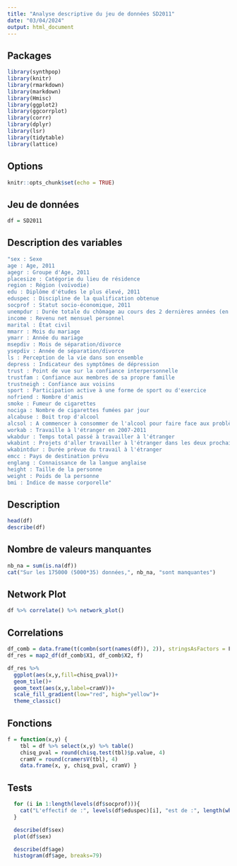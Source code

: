 ```yaml
---
title: "Analyse descriptive du jeu de données SD2011"
date: "03/04/2024"
output: html_document
---
```


## Packages
```r
library(synthpop)
library(knitr)
library(rmarkdown)
library(markdown)
library(Hmisc)
library(ggplot2)
library(ggcorrplot)
library(corrr)
library(dplyr)
library(lsr)
library(tidytable)
library(lattice)
```

## Options
```r
knitr::opts_chunk$set(echo = TRUE)
```

## Jeu de données
```r
df = SD2011
```
## Description des variables
```r
"sex : Sexe
age : Age, 2011
agegr : Groupe d'Age, 2011
placesize : Catégorie du lieu de résidence
region : Région (voïvodie)
edu : Diplôme d'études le plus élevé, 2011
eduspec : Discipline de la qualification obtenue
socprof : Statut socio-économique, 2011
unempdur : Durée totale du chômage au cours des 2 dernières années (en mois)
income : Revenu net mensuel personnel
marital : État civil
mmarr : Mois du mariage
ymarr : Année du mariage
msepdiv : Mois de séparation/divorce
ysepdiv : Année de séparation/divorce
ls : Perception de la vie dans son ensemble
depress : Indicateur des symptômes de dépression
trust : Point de vue sur la confiance interpersonnelle
trustfam : Confiance aux membres de sa propre famille
trustneigh : Confiance aux voisins
sport : Participation active à une forme de sport ou d'exercice
nofriend : Nombre d'amis
smoke : Fumeur de cigarettes
nociga : Nombre de cigarettes fumées par jour
alcabuse : Boit trop d'alcool
alcsol : A commencer à consommer de l'alcool pour faire face aux problèmes
workab : Travaille à l'étranger en 2007-2011
wkabdur : Temps total passé à travailler à l'étranger
wkabint : Projets d'aller travailler à l'étranger dans les deux prochaines années
wkabintdur : Durée prévue du travail à l'étranger
emcc : Pays de destination prévu
englang : Connaissance de la langue anglaise
height : Taille de la personne
weight : Poids de la personne
bmi : Indice de masse corporelle"
```

## Description
```r
head(df)
describe(df)
```

## Nombre de valeurs manquantes
```r
nb_na = sum(is.na(df))
cat("Sur les 175000 (5000*35) données,", nb_na, "sont manquantes")
```

## Network Plot
```r
df %>% correlate() %>% network_plot()
```

## Correlations
```r
df_comb = data.frame(t(combn(sort(names(df)), 2)), stringsAsFactors = F)
df_res = map2_df(df_comb$X1, df_comb$X2, f)

df_res %>%
  ggplot(aes(x,y,fill=chisq_pval))+
  geom_tile()+
  geom_text(aes(x,y,label=cramV))+
  scale_fill_gradient(low="red", high="yellow")+
  theme_classic()
```

## Fonctions
```r
f = function(x,y) {
    tbl = df %>% select(x,y) %>% table()
    chisq_pval = round(chisq.test(tbl)$p.value, 4)
    cramV = round(cramersV(tbl), 4) 
    data.frame(x, y, chisq_pval, cramV) }
```

## Tests
```r
  for (i in 1:length(levels(df$socprof))){
    cat("L'effectif de :", levels(df$eduspec)[i], "est de :", length(which(df$eduspec==levels(df$eduspec)[i])), "et le pourcentage est de :", 100*length(which(df$eduspec==levels(df$eduspec)[i]))/4980, "% \n")
  }

```

```r
  describe(df$sex)
  plot(df$sex)
```

```r
  describe(df$age)
  histogram(df$age, breaks=79)
```